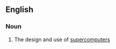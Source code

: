 ==English==

===Noun===
{{en-noun|-}}

# {{context|computing|lang=en}} The design and use of [[supercomputer]]s